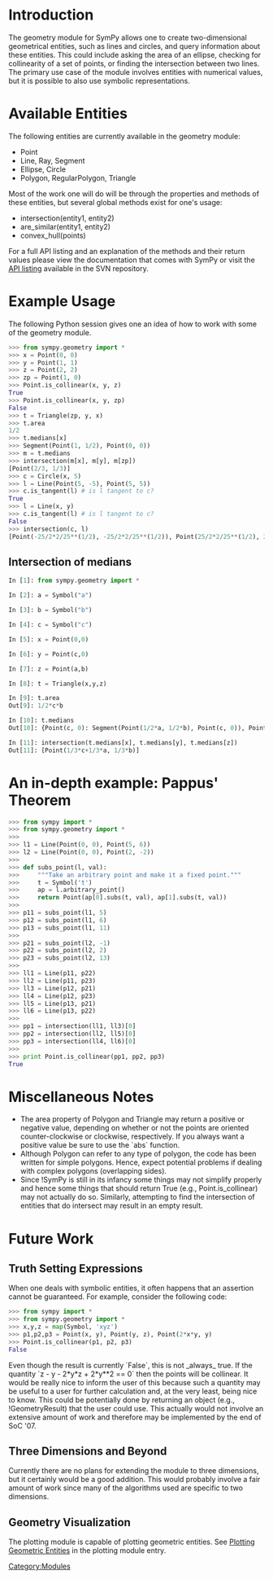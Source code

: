 = Introduction =
The geometry module for SymPy allows one to create two-dimensional geometrical entities, such as lines and circles, and query information about these entities. This could include asking the area of an ellipse, checking for collinearity of a set of points, or finding the intersection between two lines. The primary use case of the module involves entities with numerical values, but it is possible to also use symbolic representations.

= Available Entities =
The following entities are currently available in the geometry module:
* Point
* Line, Ray, Segment
* Ellipse, Circle
* Polygon, RegularPolygon, Triangle

Most of the work one will do will be through the properties and methods of these entities, but several global methods exist for one's usage:
* intersection(entity1, entity2)
* are_similar(entity1, entity2)
* convex_hull(points)

For a full API listing and an explanation of the methods and their return values please view the documentation that comes with SymPy or visit the [http://sympy.googlecode.com/svn/api/index.html API listing] available in the SVN repository.

= Example Usage =
The following Python session gives one an idea of how to work with some of the geometry module.
<source lang="python">
>>> from sympy.geometry import *
>>> x = Point(0, 0)
>>> y = Point(1, 1)
>>> z = Point(2, 2)
>>> zp = Point(1, 0)
>>> Point.is_collinear(x, y, z)
True
>>> Point.is_collinear(x, y, zp)
False
>>> t = Triangle(zp, y, x)
>>> t.area
1/2
>>> t.medians[x]
>>> Segment(Point(1, 1/2), Point(0, 0))
>>> m = t.medians
>>> intersection(m[x], m[y], m[zp])
[Point(2/3, 1/3)]
>>> c = Circle(x, 5)
>>> l = Line(Point(5, -5), Point(5, 5))
>>> c.is_tangent(l) # is l tangent to c?
True
>>> l = Line(x, y)
>>> c.is_tangent(l) # is l tangent to c?
False
>>> intersection(c, l)
[Point(-25/2*2/25**(1/2), -25/2*2/25**(1/2)), Point(25/2*2/25**(1/2), 25/2*2/25**(1/2))]
</source>

== Intersection of medians ==
<source lang="python">
In [1]: from sympy.geometry import *

In [2]: a = Symbol("a")

In [3]: b = Symbol("b")

In [4]: c = Symbol("c")

In [5]: x = Point(0,0)

In [6]: y = Point(c,0)

In [7]: z = Point(a,b)

In [8]: t = Triangle(x,y,z)

In [9]: t.area
Out[9]: 1/2*c*b

In [10]: t.medians
Out[10]: {Point(c, 0): Segment(Point(1/2*a, 1/2*b), Point(c, 0)), Point(0, 0): Segment(Point(1/2*c+1/2*a, 1/2*b), Point(0, 0)), Point(a, b): Segment(Point(1/2*c, 0), Point(a, b))}

In [11]: intersection(t.medians[x], t.medians[y], t.medians[z])
Out[11]: [Point(1/3*c+1/3*a, 1/3*b)]
</source>

= An in-depth example: Pappus' Theorem =
<source lang="python">
>>> from sympy import *
>>> from sympy.geometry import *
>>>
>>> l1 = Line(Point(0, 0), Point(5, 6))
>>> l2 = Line(Point(0, 0), Point(2, -2))
>>>
>>> def subs_point(l, val):
>>>     """Take an arbitrary point and make it a fixed point."""
>>>     t = Symbol('t')
>>>     ap = l.arbitrary_point()
>>>     return Point(ap[0].subs(t, val), ap[1].subs(t, val))
>>>
>>> p11 = subs_point(l1, 5)
>>> p12 = subs_point(l1, 6)
>>> p13 = subs_point(l1, 11)
>>>
>>> p21 = subs_point(l2, -1)
>>> p22 = subs_point(l2, 2)
>>> p23 = subs_point(l2, 13)
>>>
>>> ll1 = Line(p11, p22)
>>> ll2 = Line(p11, p23)
>>> ll3 = Line(p12, p21)
>>> ll4 = Line(p12, p23)
>>> ll5 = Line(p13, p21)
>>> ll6 = Line(p13, p22)
>>>
>>> pp1 = intersection(ll1, ll3)[0]
>>> pp2 = intersection(ll2, ll5)[0]
>>> pp3 = intersection(ll4, ll6)[0]
>>>
>>> print Point.is_collinear(pp1, pp2, pp3)
True
</source>

= Miscellaneous Notes =
* The area property of Polygon and Triangle may return a positive or negative value, depending on whether or not the points are oriented counter-clockwise or clockwise, respectively. If you always want a positive value be sure to use the `abs` function.
* Although Polygon can refer to any type of polygon, the code has been written for simple polygons. Hence, expect potential problems if dealing with complex polygons (overlapping sides).
* Since !SymPy is still in its infancy some things may not simplify properly and hence some things that should return True (e.g., Point.is_collinear) may not actually do so. Similarly, attempting to find the intersection of entities that do intersect may result in an empty result.

= Future Work =
== Truth Setting Expressions ==
When one deals with symbolic entities, it often happens that an assertion cannot be guaranteed. For example, consider the following code:
<source lang="python">
>>> from sympy import *
>>> from sympy.geometry import *
>>> x,y,z = map(Symbol, 'xyz')
>>> p1,p2,p3 = Point(x, y), Point(y, z), Point(2*x*y, y)
>>> Point.is_collinear(p1, p2, p3)
False
</source>
Even though the result is currently `False`, this is not _always_ true. If the quantity `z - y - 2*y*z + 2*y**2 == 0` then the points will be collinear. It would be really nice to inform the user of this because such a quantity may be useful to a user for further calculation and, at the very least, being nice to know. This could be potentially done by returning an object (e.g., !GeometryResult) that the user could use. This actually would not involve an extensive amount of work and therefore may be implemented by the end of SoC '07.

== Three Dimensions and Beyond ==
Currently there are no plans for extending the module to three dimensions, but it certainly would be a good addition. This would probably involve a fair amount of work since many of the algorithms used are specific to two dimensions.

== Geometry Visualization ==
The plotting module is capable of plotting geometric entities. See [[Plotting_Module#Plotting_Geometric_Entities|Plotting Geometric Entities]] in the plotting module entry.

[[Category:Modules]]
